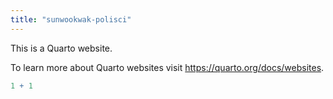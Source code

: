 ```yaml
---
title: "sunwookwak-polisci"
---
```


This is a Quarto website.

To learn more about Quarto websites visit <https://quarto.org/docs/websites>.

```r
1 + 1
```
